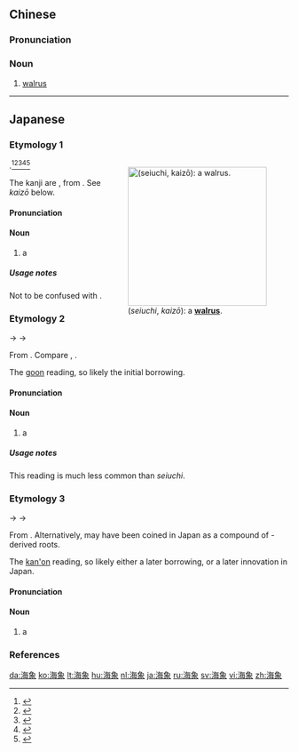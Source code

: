 ==Chinese==
{{zh-forms}}
{{wikipedia|lang=zh}}

===Pronunciation===
{{zh-pron
|m=hǎixiàng
|c=hoi2 zoeng6
|mn=hái-chhiūⁿ
|cat=n
}}

===Noun===
{{zh-noun}}

# [[walrus]]

{{zh-cat|Pinnipeds}}

----

==Japanese==

===Etymology 1===
<div style="float:right;">
{{wikipedia|lang=ja|セイウチ|海象 (Walrus)}}
{{wikipedia|Walrus}}
[[File:Noaa-walrus22.jpg|thumb|250px|{{lang|ja|海象}} (''seiuchi'', ''kaizō''): a '''[[walrus]]'''.]]
</div>
{{ja-kanjitab|yomi=irr|sort=せいうち}}
{{bor|ja|ru|сивуч||{{l|en|Steller sea lion}}}}.<ref>{{R:Kokugo Dai Jiten}}</ref><ref>{{R:Daijisen}}</ref><ref>{{R:Kojien}}</ref><ref name="DJR">{{R:Daijirin}}</ref><ref name="SMK5">{{R:Shinmeikai5}}</ref>

The kanji are {{juku|sort=せいうち}}, from {{der|ja|ltc|海象|sort=せいうち}}. See ''kaizō'' below.

====Pronunciation====
{{ja-pron|acc=0|セイウチ|y=i|acc_ref=DJR,SMK5}}

====Noun====
{{ja-noun|セイウチ}}

# a {{l|en|walrus}}

=====Usage notes=====
{{U:ja:biology|セイウチ}} Not to be confused with {{m|ja|象海豹|tr=zō azarashi||{{l|en|elephant seal}}}}.

===Etymology 2===
{{ja-kanjitab|yomi=o|かい|ぞう}}
{{IPAchar|/kaizau/}} → {{IPAchar|/kaizɔː/}} → {{IPAchar|/kaizoː/}}

From {{der|ja|ltc|海象|tr=xoj<sup>X</sup> zjang<sup>X</sup>|lit=[[sea]] [[elephant]]|sort=かいぞう}}. Compare {{cog|yue|海象|tr=hoi<sup>2</sup> zoeng<sup>6</sup>}}, {{cog|vi|hải tượng}}.

The [[呉音#Japanese|goon]] reading, so likely the initial borrowing.

====Pronunciation====
{{ja-pron|yomi=goon|かいぞう|acc=0|acc_ref=DJR}}

====Noun====
{{ja-noun|かいぞう|hhira=かいざう}}

# {{lb|ja|sort=かいぞう|rare}} a {{l|en|walrus}}

=====Usage notes=====
This reading is much less common than ''seiuchi''.

===Etymology 3===
{{ja-kanjitab|yomi=o|かい|しょう}}
{{IPAchar|/kaiɕau/}} → {{IPAchar|/kaiɕɔː/}} → {{IPAchar|/kaiɕoː/}}

From {{der|ja|ltc|sort=かいしょう|海象|tr=xoj<sup>X</sup> zjang<sup>X</sup>|lit=sea + [[phenomenon]]}}. Alternatively, may have been coined in Japan as a compound of {{cog|ltc|-}}-derived roots.

The [[漢音#Japanese|kan'on]] reading, so likely either a later borrowing, or a later innovation in Japan.

====Pronunciation====
{{ja-pron|yomi=kanon|かいしょう|acc=0|acc_ref=DJR}}

====Noun====
{{ja-noun|かいしょう|hhira=かいしやう}}

# a {{l|en|marine}} {{l|en|phenomenon}}

===References===
<references/>

{{C|ja|Pinnipeds|sort=せいうち}}

[[da:海象]]
[[ko:海象]]
[[lt:海象]]
[[hu:海象]]
[[nl:海象]]
[[ja:海象]]
[[ru:海象]]
[[sv:海象]]
[[vi:海象]]
[[zh:海象]]